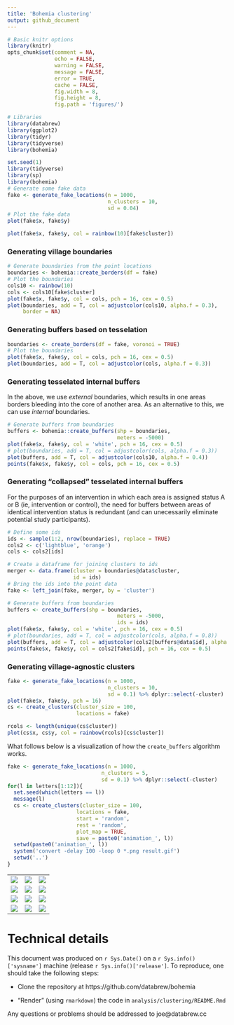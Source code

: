 ```yaml
---
title: 'Bohemia clustering'
output: github_document
---
```


```r
# Basic knitr options
library(knitr)
opts_chunk$set(comment = NA, 
               echo = FALSE, 
               warning = FALSE, 
               message = FALSE, 
               error = TRUE, 
               cache = FALSE,
               fig.width = 8,
               fig.height = 8,
               fig.path = 'figures/')
```


```r
# Libraries
library(databrew)
library(ggplot2)
library(tidyr)
library(tidyverse)
library(bohemia)
```



```r
set.seed(1)
library(tidyverse)
library(sp)
library(bohemia)
# Generate some fake data
fake <- generate_fake_locations(n = 1000,
                                n_clusters = 10,
                                sd = 0.04)
# Plot the fake data
plot(fake$x, fake$y)

plot(fake$x, fake$y, col = rainbow(10)[fake$cluster])
```

### Generating village boundaries

```r
# Generate boundaries from the point locations
boundaries <- bohemia::create_borders(df = fake)
# Plot the boundaries
cols10 <- rainbow(10)
cols <- cols10[fake$cluster]
plot(fake$x, fake$y, col = cols, pch = 16, cex = 0.5)
plot(boundaries, add = T, col = adjustcolor(cols10, alpha.f = 0.3),
     border = NA)
```

### Generating buffers based on tesselation


```r
boundaries <- create_borders(df = fake, voronoi = TRUE)
# Plot the boundaries
plot(fake$x, fake$y, col = cols, pch = 16, cex = 0.5)
plot(boundaries, add = T, col = adjustcolor(cols, alpha.f = 0.3))
```

### Generating tesselated internal buffers

In the above, we use _external_ boundaries, which results in one areas borders bleeding into the core of another area. As an alternative to this, we can use _internal_ boundaries.

```r
# Generate buffers from boundaries
buffers <- bohemia::create_buffers(shp = boundaries,
                                   meters = -5000)
plot(fake$x, fake$y, col = 'white', pch = 16, cex = 0.5)
# plot(boundaries, add = T, col = adjustcolor(cols, alpha.f = 0.3))
plot(buffers, add = T, col = adjustcolor(cols10, alpha.f = 0.4))
points(fake$x, fake$y, col = cols, pch = 16, cex = 0.5)
```

### Generating "collapsed" tesselated internal buffers

For the purposes of an intervention in which each area is assigned status A or B (ie, intervention or control), the need for buffers between areas of identical intervention status is redundant (and can unecessarily eliminate potential study participants).


```r
# Define some ids 
ids <- sample(1:2, nrow(boundaries), replace = TRUE)
cols2 <- c('lightblue', 'orange')
cols <- cols2[ids]

# Create a dataframe for joining clusters to ids
merger <- data.frame(cluster = boundaries@data$cluster,
                     id = ids)
# Bring the ids into the point data
fake <- left_join(fake, merger, by = 'cluster')

# Generate buffers from boundaries
buffers <- create_buffers(shp = boundaries,
                                   meters = -5000,
                                   ids = ids)
plot(fake$x, fake$y, col = 'white', pch = 16, cex = 0.5)
# plot(boundaries, add = T, col = adjustcolor(cols, alpha.f = 0.8))
plot(buffers, add = T, col = adjustcolor(cols2[buffers@data$id], alpha.f = 0.5))
points(fake$x, fake$y, col = cols2[fake$id], pch = 16, cex = 0.5)
```

### Generating village-agnostic clusters

```r
fake <- generate_fake_locations(n = 1000,
                                n_clusters = 10,
                                sd = 0.1) %>% dplyr::select(-cluster)
plot(fake$x, fake$y, pch = 16)
cs <- create_clusters(cluster_size = 100,
                      locations = fake)

rcols <- length(unique(cs$cluster))
plot(cs$x, cs$y, col = rainbow(rcols)[cs$cluster])
```


What follows below is a visualization of how the `create_buffers` algorithm works.

```r
fake <- generate_fake_locations(n = 1000,
                              n_clusters = 5,
                              sd = 0.1) %>% dplyr::select(-cluster)
for(l in letters[1:12]){
  set.seed(which(letters == l))
  message(l)
  cs <- create_clusters(cluster_size = 100,
                      locations = fake,
                      start = 'random',
                      rest = 'random',
                      plot_map = TRUE,
                      save = paste0('animation_', l))
  setwd(paste0('animation_', l))
  system('convert -delay 100 -loop 0 *.png result.gif')
  setwd('..')
}

```



<table style="width:100%">
  <tr>
    <td><img src="animation_a/result.gif" /></td>
    <td><img src="animation_b/result.gif" /></td>
    <td><img src="animation_b/result.gif" /></td>
  </tr>
  <tr>
    <td><img src="animation_c/result.gif" /></td>
    <td><img src="animation_d/result.gif" /></td>
    <td><img src="animation_j/result.gif" /></td>
  </tr>
  <tr>
    <td><img src="animation_e/result.gif" /></td>
    <td><img src="animation_f/result.gif" /></td>
    <td><img src="animation_k/result.gif" /></td>
  </tr>
    <tr>
    <td><img src="animation_g/result.gif" /></td>
    <td><img src="animation_h/result.gif" /></td>
    <td><img src="animation_l/result.gif" /></td>
  </tr>
</table>



# Technical details

This document was produced on `r Sys.Date()` on a `r Sys.info()['sysname']` machine (release `r Sys.info()['release']`. To reproduce, one should take the following steps:

- Clone the repository at https://github.com/databrew/bohemia

- "Render" (using `rmarkdown`) the code in `analysis/clustering/README.Rmd`

Any questions or problems should be addressed to joe@databrew.cc